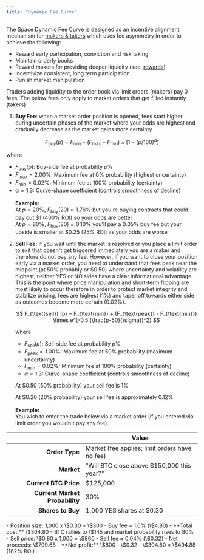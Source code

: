 ```yaml
---
title: "Dynamic Fee Curve"
---
```


The Space Dynamic Fee Curve is designed as an incentive alignment mechanism for [makers & takers](/doc/core-concepts/makers-and-takers) which uses fee asymmetry in order to achieve the following:

- Reward early participation, conviction and risk taking
- Maintain orderly books
- Reward makers for providing deeper liquidity (see: [rewards](/doc/features/liquidity-rewards))
- Incentivize consistent, long term participation
- Punish market manipulation


<MarketOrderFees />

<Note>
  Traders adding liquidity to the order book via limit orders (makers) pay 0 fees. The below fees only apply to market orders that get filled instantly (takers)
</Note>

1. **Buy Fee**: when a market order position is opened, fees start higher during uncertain phases of the market where your odds are highest and gradually decrease as the market gains more certainty

$$
F_{\text{buy}} (p) = F_{\text{min}} + (F_{\text{max}} - F_{\text{min}}) \times (1-(p/100)^{\alpha})
$$

where

- $F_{\text{buy}} (p)$: Buy-side fee at probability $p \%$
- $F_{\text{max}} = 2.00\%$: Maximum fee at $0\%$ probability (highest uncertainty)
- $F_{\text{min}} = 0.02\%$: Minimum fee at $100\%$ probability (certainty)
- $\alpha = 1.3$: Curve-shape coefficient (controls smoothness of decline)\
  \
  **Example:** \
  At $p = 20\%$, $F_{\text{buy}}(20) \approx 1.76\%$ but you're buying contracts that could pay out \$1 (400% ROI) so your odds are better \
  At $p = 80\%$, $F_{\text{buy}}(80) \approx 0.10\%$ you'll pay a 0.05% buy fee but your upside is smaller at \$0.25 (25% ROI) as your odds are worse

2. **Sell Fee:** if you wait until the market is resolved or you place a limit order to exit that doesn't get triggered immediately you are a maker and therefore do not pay any fee. However, if you want to close your position early via a market order, you need to understand that fees peak near the midpoint (at 50% probably or \$0.50) where uncertainty and volatility are highest; neither YES or NO sides have a clear informational advantage. This is the point where price manipulation and short-term flipping are most likely to occur therefore in order to protect market integrity and stabilize pricing, fees are highest (1%) and taper off towards either side as outcomes become more certain (0.02%).

   $$
   F_{\text{sell}} (p) = F_{\text{min}} + (F_{\text{peak}} - F_{\text{min}}) \times e^{-0.5 (\frac{p-50}{\sigma})^2}
   $$

   where
   - $F_{\text{sell}} (p)$: Sell-side fee at probability $p \%$
   - $F_{\text{peak}} = 1.00\%$: Maximum fee at $50\%$ probability (maximum uncertainty)
   - $F_{\text{min}} = 0.02\%$: Minimum fee at $100\%$ probability (certainty)
   - $\alpha = 1.3$: Curve-shape coefficient (controls smoothness of decline)

   At \$0.50 (50% probability) your sell fee is 1%

   At \$0.20 (20% probability) your sell fee is approximately 0.12%\
   \
   **Example:**\
   You wish to enter the trade below via a market order (if you entered via limit order you wouldn't pay any fee).

|                                | **Value**                                      |
| -----------------------------: | ---------------------------------------------- |
| **Order Type**                 | Market (fee applies; limit orders have no fee) |
| **Market**                     | "Will BTC close above \$150,000 this year?"    |
| **Current BTC Price**          | \$125,000                                      |
| **Current Market Probability** | 30%                                            |
| **Shares to Buy**              | 1,000 YES shares at \$0.30                     |

<Steps>
  <Step title="Opening your position" titleSize="h3">
    - Position size: 1,000 x \$0.30 = \$300
    - Buy fee  ≈ 1.6% (\$4.80)
    - **Total cost:** \$304.80
  </Step>
  <Step title="If you wish to close your position, before market resolution" titleSize="h3">
    - BTC rallies to \$145 and market probability rises to 80%
    - Sell price: \$0.80 x 1,000 = \$800
    - Sell fee  ≈ 0.04% (\$0.32)
    - Net proceeds: \$799.68
    - **Net profit:** \$800 - \$0.32 - \$304.80 = \$494.88 (162% ROI)
  </Step>
</Steps>